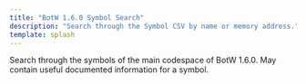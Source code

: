 ```yaml
---
title: "BotW 1.6.0 Symbol Search"
description: "Search through the Symbol CSV by name or memory address."
template: splash
---
```



Search through the symbols of the main codespace of BotW 1.6.0. May contain useful documented information for a symbol.
<br/>

<SearchCSV client:load csvUrl="https://docs.google.com/spreadsheets/d/e/2PACX-1vSOjAUxxvBJvHB6CkhQZa8adl6d5hLytA8pn_xCRpVOjav8W4nGDlV89BeAK-LjzLp-jNriPw5xhybI/pub?output=csv" />